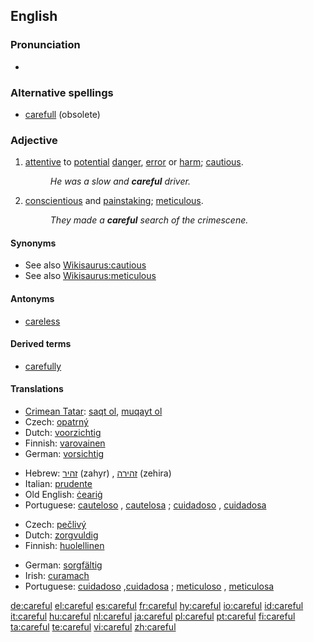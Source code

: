 ==English==

===Pronunciation===
* {{audio|en-us-careful.ogg|Audio (US)}}

===Alternative spellings===
* [[carefull]] (obsolete)

===Adjective===
{{en-adj}}

# [[attentive]] to [[potential]] [[danger]], [[error]] or [[harm]]; [[cautious]].
#: ''He was a slow and '''careful''' driver.''
# [[conscientious]] and [[painstaking]]; [[meticulous]].
#: ''They made a '''careful''' search of the crimescene.''

====Synonyms====
* See also [[Wikisaurus:cautious]]
* See also [[Wikisaurus:meticulous]]

====Antonyms====
* [[careless]]

====Derived terms====
* [[carefully]]

====Translations====
{{trans-top|cautious}}
* [[Crimean Tatar]]: [[saqt olmaq|saqt ol]], [[muqayt olmaq|muqayt ol]]
* Czech: [[opatrný]] {{m}}
* Dutch: [[voorzichtig]]
* Finnish: [[varovainen]]
* German: [[vorsichtig]]
{{trans-mid}}
* Hebrew: [[זהיר]] (zahyr) {{m}}, [[זהירה]] (zehira) {{f}}
* Italian: [[prudente]]
* Old English: [[cearig|ċeariġ]]
* Portuguese: [[cauteloso]] {{m}}, [[cautelosa]] {{f}}; [[cuidadoso]] {{m}}, [[cuidadosa]] {{f}}
{{trans-bottom}}

{{trans-top|meticulous}}
* Czech: [[pečlivý]] {{m}}
* Dutch: [[zorgvuldig]]
* Finnish: [[huolellinen]]
{{trans-mid}}
* German: [[sorgfältig]]
* Irish: [[curamach]]
* Portuguese: [[cuidadoso]] {{m}},[[cuidadosa]] {{f}}; [[meticuloso]] {{m}}, [[meticulosa]] {{f}}
{{trans-bottom}}

[[de:careful]]
[[el:careful]]
[[es:careful]]
[[fr:careful]]
[[hy:careful]]
[[io:careful]]
[[id:careful]]
[[it:careful]]
[[hu:careful]]
[[nl:careful]]
[[ja:careful]]
[[pl:careful]]
[[pt:careful]]
[[fi:careful]]
[[ta:careful]]
[[te:careful]]
[[vi:careful]]
[[zh:careful]]